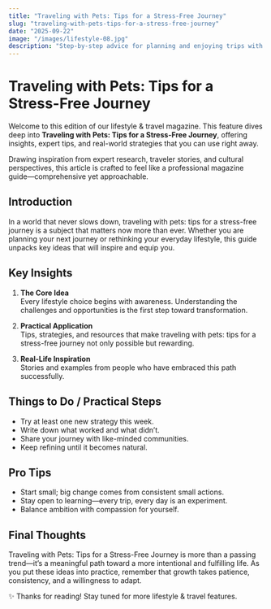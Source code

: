 ```yaml
---
title: "Traveling with Pets: Tips for a Stress-Free Journey"
slug: "traveling-with-pets-tips-for-a-stress-free-journey"
date: "2025-09-22"
image: "/images/lifestyle-08.jpg"
description: "Step-by-step advice for planning and enjoying trips with your furry companions."
---
```


# Traveling with Pets: Tips for a Stress-Free Journey

Welcome to this edition of our lifestyle & travel magazine. This feature dives deep into **Traveling with Pets: Tips for a Stress-Free Journey**, offering insights, expert tips, and real-world strategies that you can use right away.

Drawing inspiration from expert research, traveler stories, and cultural perspectives, this article is crafted to feel like a professional magazine guide—comprehensive yet approachable.

## Introduction

In a world that never slows down, traveling with pets: tips for a stress-free journey is a subject that matters now more than ever. Whether you are planning your next journey or rethinking your everyday lifestyle, this guide unpacks key ideas that will inspire and equip you.

## Key Insights

1. **The Core Idea**  
   Every lifestyle choice begins with awareness. Understanding the challenges and opportunities is the first step toward transformation.

2. **Practical Application**  
   Tips, strategies, and resources that make traveling with pets: tips for a stress-free journey not only possible but rewarding.

3. **Real-Life Inspiration**  
   Stories and examples from people who have embraced this path successfully.

## Things to Do / Practical Steps

- Try at least one new strategy this week.  
- Write down what worked and what didn’t.  
- Share your journey with like-minded communities.  
- Keep refining until it becomes natural.

## Pro Tips

- Start small; big change comes from consistent small actions.  
- Stay open to learning—every trip, every day is an experiment.  
- Balance ambition with compassion for yourself.  

## Final Thoughts

Traveling with Pets: Tips for a Stress-Free Journey is more than a passing trend—it’s a meaningful path toward a more intentional and fulfilling life. As you put these ideas into practice, remember that growth takes patience, consistency, and a willingness to adapt.

✨ Thanks for reading! Stay tuned for more lifestyle & travel features.
